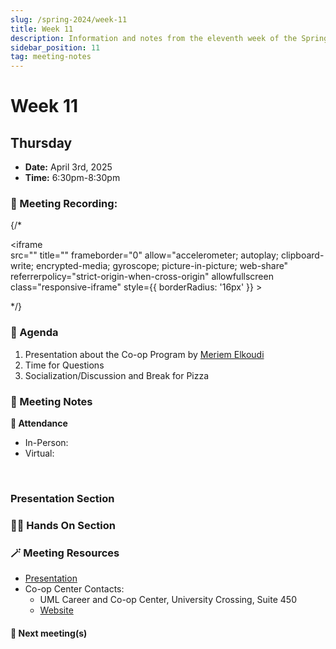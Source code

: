 ```yaml
---
slug: /spring-2024/week-11
title: Week 11
description: Information and notes from the eleventh week of the Spring 2025 semester for the UMass Lowell Cloud Computing Club. 
sidebar_position: 11
tag: meeting-notes
---
```


# Week 11

## Thursday

- **Date:** April 3rd, 2025
- **Time:** 6:30pm-8:30pm

### 🎥 Meeting Recording:
{/* <div class="iframe-container">
    <iframe  
        src="" 
        title="" 
        frameborder="0" 
        allow="accelerometer; autoplay; clipboard-write; encrypted-media; gyroscope; picture-in-picture; web-share" 
        referrerpolicy="strict-origin-when-cross-origin" 
        allowfullscreen
        class="responsive-iframe"
        style={{
            borderRadius: '16px'
        }}
    >
    </iframe>
</div> */}


### 🚩 Agenda
1. Presentation about the Co-op Program by [Meriem Elkoudi](https://www.linkedin.com/in/melkoudi/)
2. Time for Questions
3. Socialization/Discussion and Break for Pizza


### 📓 Meeting Notes

**📄 Attendance**
- In-Person: 
- Virtual: 
<br/>

### Presentation Section

### 🧑‍💻 Hands On Section

### 🪄 Meeting Resources
- [Presentation](https://studentuml-my.sharepoint.com/:p:/g/personal/meriem_elkoudi_student_uml_edu/Eda5tIAgLGJDmmGovQ2pzS0BO61Fc-lC2hRNAKzKRYKyRQ?xsdata=MDV8MDJ8Q2xvdWRDb21wdXRpbmdDbHViQHVtbC5lZHV8MzNkZGRjYWY4NmE3NGQ0N2U0YzAwOGRjZGQ5YzdlNDd8NGMyNWI4YTYxN2Y3NDZmOTgzZjA1NDczNGFiODFmYjF8MHwwfDYzODYyODkxMTQwNTc3MjI2NXxVbmtub3dufFRXRnBiR1pzYjNkOGV5SldJam9pTUM0d0xqQXdNREFpTENKUUlqb2lWMmx1TXpJaUxDSkJUaUk2SWsxaGFXd2lMQ0pYVkNJNk1uMD18MHx8fA%3d%3d&sdata=dk1WNFhYdjg0OG15aE5HMkp4V1RxckRTSDNmWTViS1g4WnVoWTVaWWI5dz0%3d)
- Co-op Center Contacts:
    - UML Career and Co-op Center, University Crossing, Suite 450
    - [Website](https://career.uml.edu/channels/undergraduate-coop/)

#### 🚀 Next meeting(s)